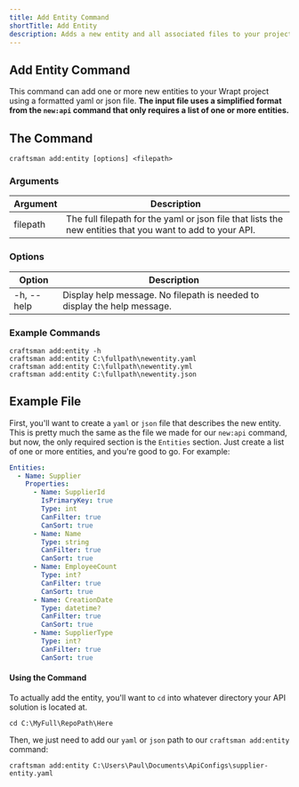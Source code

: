 ```yaml
---
title: Add Entity Command
shortTitle: Add Entity
description: Adds a new entity and all associated files to your project.
---
```


## Add Entity Command

This command can add one or more new entities to your Wrapt project using a formatted yaml or json file. 
**The input file uses a simplified format from the `new:api` command that only requires a list of one or more entities.**

## The Command

```shell
craftsman add:entity [options] <filepath>
```

### Arguments
| Argument        | Description                                                  |
| --------------- | ------------------------------------------------------------ |
| filepath        | The full filepath for the yaml or json file that lists the new entities that you want to add to your API.

### Options
| Option          | Description                                                  |
| --------------- | ------------------------------------------------------------ |
| -h, --help      | Display help message. No filepath is needed to display the help message.


### Example Commands
```shell
craftsman add:entity -h
craftsman add:entity C:\fullpath\newentity.yaml
craftsman add:entity C:\fullpath\newentity.yml
craftsman add:entity C:\fullpath\newentity.json
```

## Example File

First, you'll want to create a `yaml` or `json` file that describes the new entity. This is pretty much the same as the file we made for our `new:api` command, but now, the only required section is the `Entities` section. Just create a list of one or more entities, and you're good to go. For example:

```yaml
Entities:
  - Name: Supplier
    Properties:
      - Name: SupplierId
        IsPrimaryKey: true
        Type: int
        CanFilter: true
        CanSort: true
      - Name: Name
        Type: string
        CanFilter: true
        CanSort: true
      - Name: EmployeeCount
        Type: int?
        CanFilter: true
        CanSort: true
      - Name: CreationDate
        Type: datetime?
        CanFilter: true
        CanSort: true
      - Name: SupplierType
        Type: int?
        CanFilter: true
        CanSort: true
```

#### Using the Command

To actually add the entity, you'll want to `cd` into whatever directory your API solution is located at.

```shell
cd C:\MyFull\RepoPath\Here
```

Then, we just need to add our `yaml` or `json` path to our `craftsman add:entity` command:

```shell
craftsman add:entity C:\Users\Paul\Documents\ApiConfigs\supplier-entity.yaml
```


